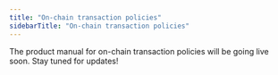 ```yaml
---
title: "On-chain transaction policies"
sidebarTitle: "On-chain transaction policies"
---
```


The product manual for on-chain transaction policies will be going live soon. Stay tuned for updates!